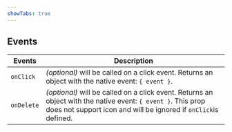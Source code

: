 ```yaml
---
showTabs: true
---
```


## Events

| Events     | Description                                                                                                                                                                     |
| ---------- | ------------------------------------------------------------------------------------------------------------------------------------------------------------------------------- |
| `onClick`  | _(optional)_ will be called on a click event. Returns an object with the native event: `{ event }`.                                                                             |
| `onDelete` | _(optional)_ will be called on a click event. Returns an object with the native event: `{ event }`. This prop does not support icon and will be ignored if `onClick`is defined. |
